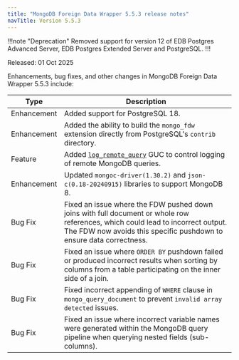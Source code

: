 ```yaml
---
title: "MongoDB Foreign Data Wrapper 5.5.3 release notes"
navTitle: Version 5.5.3
---
```


!!!note "Deprecation"
Removed support for version 12 of EDB Postgres Advanced Server, EDB Postgres Extended Server and PostgreSQL.
!!!

Released: 01 Oct 2025

Enhancements, bug fixes, and other changes in MongoDB Foreign Data Wrapper 5.5.3 
include:

| Type        | Description                                                                                                                                                                                            |
|-------------|--------------------------------------------------------------------------------------------------------------------------------------------------------------------------------------------------------|
| Enhancement | Added support for PostgreSQL 18.                                                                                                                                                                       |
| Enhancement | Added the ability to build the `mongo_fdw` extension directly from PostgreSQL's `contrib` directory.                                                                                                   |
| Feature     | Added [`log_remote_query`](/mongo_data_adapter/latest/example_remote_query_logging/) GUC to control logging of remote MongoDB queries.                                                                 |
| Enhancement | Updated `mongoc-driver(1.30.2)` and `json-c(0.18-20240915)` libraries to support MongoDB 8.                                                                                                            |
| Bug Fix     | Fixed an issue where the FDW pushed down joins with full document or whole row references, which could lead to incorrect output. The FDW now avoids this specific pushdown to ensure data correctness. |
| Bug Fix     | Fixed an issue where `ORDER BY` pushdown failed or produced incorrect results when sorting by columns from a table participating on the inner side of a join.                                          |
| Bug Fix     | Fixed incorrect appending of `WHERE` clause in `mongo_query_document` to prevent `invalid array detected` issues.                                                                                      |
| Bug Fix     | Fixed an issue where incorrect variable names were generated within the MongoDB query pipeline when querying nested fields (sub-columns).                                                              |
